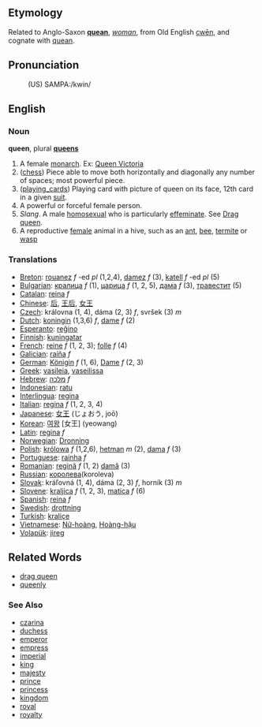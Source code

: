 ==Etymology==
Related to Anglo-Saxon '''[[quean]]''', ''[[woman]]'', from Old English [[cwēn]], and cognate with [[quean]].

==Pronunciation==
:(US) SAMPA:/kwin/

==English==
===Noun===
'''queen''', plural '''[[queens]]'''

# A female [[monarch]]. Ex: [http://www.wikipedia.org/wiki/Queen_Victoria Queen Victoria]
# ([[chess]]) Piece able to move both horizontally and diagonally any number of spaces; most powerful piece.
# ([[playing_cards]]) Playing card with picture of queen on its face, 12th card in a given [[suit]].
# A powerful or forceful female person.
# ''Slang''. A male [[homosexual]] who is particularly [[effeminate]]. See [[Drag queen]].
# A reproductive [[female]] animal in a hive, such as an [[ant]], [[bee]], [[termite]] or [[wasp]]

===Translations===
*[[Breton]]: [[rouanez]] ''f'' -ed ''pl'' (1,2,4), [[damez]] ''f'' (3), [[katell]] ''f'' -ed ''pl'' (5)
*[[Bulgarian]]: [[кралица]] ''f'' (1), [[царица]] ''f'' (1, 2, 5), [[дама]] ''f'' (3), [[травестит]]  (5)
*[[Catalan]]: [[reina]] ''f''
*[[Chinese]]: [[后]], [[王后]], [[女王]]
*[[Czech]]: královna (1, 4), dáma (2, 3) ''f'', svršek (3)  ''m''
*[[Dutch]]: [[koningin]] (1,3,6) ''f'', [[dame]] ''f'' (2)
*[[Esperanto]]: [[reĝino]]
*[[Finnish]]: [[kuningatar]]
*[[French]]: [[reine]] ''f'' (1, 2, 3); [[folle]] ''f'' (4)
*[[Galician]]: [[raíña]] ''f''
*[[German]]: [[Königin]] ''f'' (1, 6), [[Dame]] ''f'' (2, 3)
*[[Greek]]: [[vasileia]], [[vaseilissa]]
*[[Hebrew]]: [[מלכה]] ''f''
*[[Indonesian]]: [[ratu]]
*[[Interlingua]]: [[regina]]
*[[Italian]]: [[regina]] ''f'' (1, 2, 3, 4)
*[[Japanese]]: [[女王]] (じょおう, joō)
*[[Korean]]: [[여왕]] [女王] (yeowang)
*[[Latin]]: [[regina]] ''f''
*[[Norwegian]]: [[Dronning]]
*[[Polish]]: [[królowa]] ''f'' (1,2,6), [[hetman]] ''m'' (2), [[dama]] ''f'' (3)
*[[Portuguese]]: [[rainha]] ''f''
*[[Romanian]]: [[regină]] ''f'' (1, 2) [[damă]] (3)
*[[Russian]]: [[королева]](koroleva)
*[[Slovak]]: kráľovná (1, 4), dáma (2, 3) ''f'', horník (3)  ''m''
*[[Slovene]]: [[kraljica]] ''f'' (1, 2, 3), [[matica]] ''f'' (6)
*[[Spanish]]: [[reina]] ''f''
*[[Swedish]]: [[drottning]]
*[[Turkish]]: [[kraliçe]]
*[[Vietnamese]]: [[Nữ-hoàng]], [[Hoàng-hậu]]  
*[[Volapük]]: [[jireg]]

==Related Words==
*[[drag queen]]
*[[queenly]]

===See Also===
*[[czarina]]
*[[duchess]]
*[[emperor]]
*[[empress]]
*[[imperial]]
*[[king]]
*[[majesty]]
*[[prince]]
*[[princess]]
*[[kingdom]]
*[[royal]]
*[[royalty]]